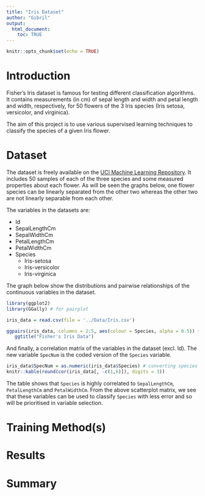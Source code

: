 ---
title: "Iris Dataset"
author: "Gibril"
output: 
  html_document:
    toc: TRUE     
---

```{r setup, include=FALSE}
knitr::opts_chunk$set(echo = TRUE)
```

# Introduction
Fisher's Iris dataset is famous for testing different classification algorithms. It contains measurements (in cm) of sepal length and width and petal length and width, respectively, for 50 flowers of the 3 Iris species (Iris setosa, versicolor, and virginica).

The aim of this project is to use various supervised learning techniques to classify the species of a given Iris flower.


# Dataset
The dataset is freely available on the [UCI Machine Learning Repository](http://archive.ics.uci.edu/ml/datasets/Iris). It includes 50 samples of each of the three species and some measured properties about each flower. As will be seen the graphs below, one flower species can be linearly separated from the other two whereas the other two are not linearly separable from each other.

The variables in the datasets are:


* Id
* SepalLengthCm
* SepalWidthCm
* PetalLengthCm
* PetalWidthCm
* Species
    + Iris-setosa
    + Iris-versicolor
    + Iris-virginica

The graph below show the distributions and pairwise relationships of the continuous variables in the dataset.
```{r, echo = FALSE, warning = FALSE}
library(ggplot2)
library(GGally) # for pairplot

iris_data = read.csv(file = '../Data/Iris.csv')

ggpairs(iris_data, columns = 2:5, aes(colour = Species, alpha = 0.5)) +
   ggtitle("Fisher's Iris Data")


```

And finally, a correlation matrix of the variables in the dataset (excl. Id). The new variable `SpecNum` is the coded version of the `Species` variable.
```{r, echo=FALSE}
iris_data$SpecNum = as.numeric(iris_data$Species) # converting species to numeric to use with cor
knitr::kable(round(cor(iris_data[, -c(1,6)]), digits = 3))

```

The table shows that `Species` is highly correlated to `SepalLengthCm`, `PetalLengthCm` and `PetalWidthCm`. From the above scatterplot matrix, we see that these variables can be used to classify `Species` with less error and so will be prioritised in variable selection.


# Training Method(s)

# Results

# Summary